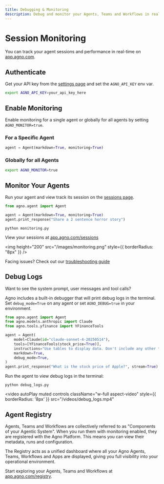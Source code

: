 ```yaml
---
title: Debugging & Monitoring
description: Debug and monitor your Agents, Teams and Workflows in real-time.
---
```


# Session Monitoring

You can track your agent sessions and performance in real-time on [app.agno.com](https://app.agno.com).

## Authenticate

Get your API key from the [settings page](https://app.agno.com/settings) and set the `AGNO_API_KEY` env var.

```bash
export AGNO_API_KEY=your_api_key_here
```

## Enable Monitoring

Enable monitoring for a single agent or globally for all agents by setting `AGNO_MONITOR=true`.

### For a Specific Agent

```python
agent = Agent(markdown=True, monitoring=True)
```

### Globally for all Agents

```bash
export AGNO_MONITOR=true
```

## Monitor Your Agents

Run your agent and view track its session on the [sessions page](https://app.agno.com/sessions).

<Steps>

<Step title="Create a file with sample code">

```python monitoring.py
from agno.agent import Agent

agent = Agent(markdown=True, monitoring=True)
agent.print_response("Share a 2 sentence horror story")
```

</Step>

<Step title="Run your Agent">

```shell
python monitoring.py
```

</Step>

<Step title="View your sessions">

View your sessions at [app.agno.com/sessions](https://app.agno.com/sessions)

<img height="200" src="/images/monitoring.png" style={{ borderRadius: "8px" }} />

</Step>

</Steps>

<Info>Facing issues? Check out our [troubleshooting guide](/faq/cli-auth)</Info>

## Debug Logs

Want to see the system prompt, user messages and tool calls?

Agno includes a built-in debugger that will print debug logs in the terminal. Set `debug_mode=True` on any agent or set `AGNO_DEBUG=true` in your environment.

```python debug_logs.py
from agno.agent import Agent
from agno.models.anthropic import Claude
from agno.tools.yfinance import YFinanceTools

agent = Agent(
    model=Claude(id="claude-sonnet-4-20250514"),
    tools=[YFinanceTools(stock_price=True)],
    instructions="Use tables to display data. Don't include any other text.",
    markdown=True,
    debug_mode=True,
)
agent.print_response("What is the stock price of Apple?", stream=True)
```

Run the agent to view debug logs in the terminal:

```shell
python debug_logs.py
```

<video
   autoPlay
   muted
   controls
   className="w-full aspect-video"
   style={{ borderRadius: '8px' }}
   src="/videos/debug_logs.mp4"
></video>

## Agent Registry

Agents, Teams and Workflows are collectively referred to as "Components of your Agentic System". When you run them with monitoring enabled, they are registered with the Agno Platform. This means you can view their metadata, runs and configuration.

The Registry acts as a unified dashboard where all your Agno Agents, Teams, Workflows and Apps are displayed, giving you full visibility into your operational environment.

Start exploring your Agents, Teams and Workflows at [app.agno.com/registry](https://app.agno.com/registry).

